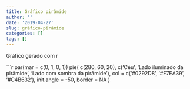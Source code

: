```yaml
---
title: Gráfico pirâmide
author: ''
date: '2019-04-27'
slug: gráfico-pirâmide
categories: []
tags: []
---
```


Gráfico gerado com r

```r
par(mar = c(0, 1, 0, 1))
pie(
c(280, 60, 20),
c('Céu', 'Lado iluminado da pirâmide', 'Lado com sombra da pirâmide'),
col = c('#0292D8', '#F7EA39', '#C4B632'),
init.angle = -50, border = NA
)

